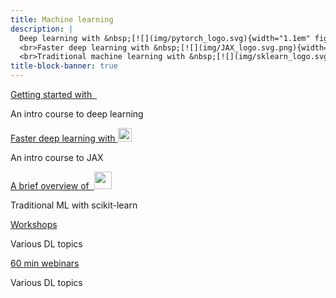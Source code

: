 ```yaml
---
title: Machine learning
description: |
  Deep learning with &nbsp;[![](img/pytorch_logo.svg){width="1.1em" fig-alt="noshadow"}](https://pytorch.org/)
  <br>Faster deep learning with &nbsp;[![](img/JAX_logo.svg.png){width="1.9em" fig-alt="noshadow"}](https://jax.readthedocs.io)
  <br>Traditional machine learning with &nbsp;[![](img/sklearn_logo.svg.png){width="2.2em" fig-alt="noshadow"}](https://scikit-learn.org/)
title-block-banner: true
---
```


:::{layout="[[5, 5], [5, 5], [5, -5]]"}

:::{.card2 .mb-3}

:::{.card-body2}

[Getting started with &nbsp;![](img/pytorch_logo.svg){width="1em" fig-alt="noshadow"}](top_pt.qmd){.card-title2 .stretched-link}

[An intro course to deep learning]{.text-muted}

:::

:::

:::{.card2 .mb-3}

:::{.card-body2}

[Faster deep learning with ![](img/JAX_logo.svg.png){width="1.6em" fig-alt="noshadow"}](top_jx.qmd){.card-title2 .stretched-link}

[An intro course to JAX]{.text-muted}

:::

:::

:::{.card2 .mb-3}

:::{.card-body2}

[A brief overview of &nbsp;![](img/sklearn_logo.svg.png){width="2em" fig-alt="noshadow"}](sk_intro.qmd){.card-title2 .stretched-link}

[Traditional ML with scikit-learn]{.text-muted}

:::

:::

:::{.card3 .mb-3}

:::{.card-body2}

[Workshops](ws_audio_dataloader.qmd){.card-title2 .stretched-link}

[Various DL topics]{.text-muted}

:::

:::

:::{.card3 .mb-3}

:::{.card-body2}

[60 min webinars](wb_frameworks.qmd){.card-title2 .stretched-link}

[Various DL topics]{.text-muted}

:::

:::

::::
